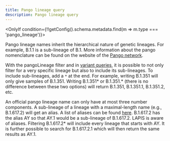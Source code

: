 ```yaml
---
title: Pango lineage query
description: Pango lineage query
---
```



<OnlyIf condition={!!getConfig().schema.metadata.find(m => m.type === 'pango_lineage')}>

Pango lineage names inherit the hierarchical nature of genetic lineages. For example, B.1.1 is a sub-lineage of B.1.
More information about the pango nomenclature can be found on the website of the
[Pango network](https://www.pango.network/).

With the pangoLineage filter and in [variant queries](/concepts/variant-query/), it is possible to not only filter for a very
specific lineage but also to include its sub-lineages. To include sub-lineages, add a `*` at the end. For example,
writing B.1.351 will only give samples of B.1.351. Writing B.1.351* or B.1.351.* (there is no difference between these
two options) will return B.1.351, B.1.351.1, B.1.351.2, etc.

An official pango lineage name can only have at most three number components. A sub-lineage of a lineage with a
maximal-length name (e.g., B.1.617.2) will get an alias. A list of aliases can be found
[here](https://github.com/cov-lineages/pango-designation/blob/master/pango_designation/alias_key.json). B.1.617.2 has
the alias AY so that AY.1 would be a sub-lineage of B.1.617.2. LAPIS is aware of aliases. Filtering B.1.617.2\* will
include every lineage that starts with AY. It is further possible to search for B.1.617.2.1 which will then return the
same results as AY.1.

</OnlyIf>
